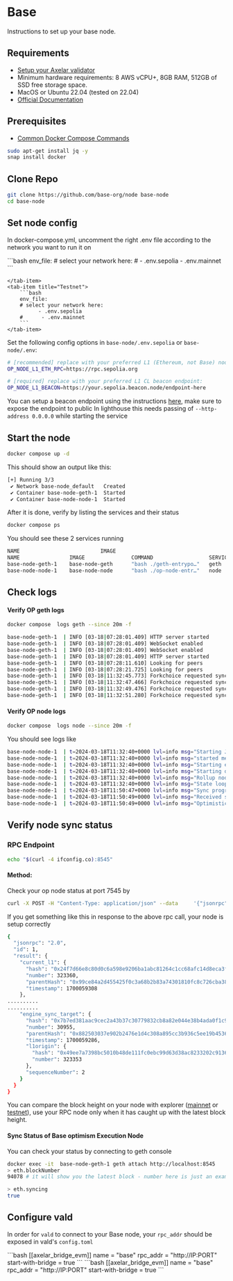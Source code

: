 # Base

Instructions to set up your base node.

## Requirements

- [Setup your Axelar validator](/validator/setup/overview/)
- Minimum hardware requirements: 8 AWS vCPU+, 8GB RAM, 512GB of SSD free storage space.
- MacOS or Ubuntu 22.04 (tested on 22.04)
- [Official Documentation](https://github.com/base-org/node)

## Prerequisites

- [Common Docker Compose Commands](/validator/external-chains/optimism/#common-node-operations/)

```bash
sudo apt-get install jq -y
snap install docker
```

## Clone Repo

```bash
git clone https://github.com/base-org/node base-node
cd base-node
```

## Set node config

In docker-compose.yml, uncomment the right .env file according to the network you want to run it on

<tabs>
    <tab-item title="Mainnet">
        ```bash
        env_file:
        # select your network here:
        #      - .env.sepolia
              - .env.mainnet
        ```

    </tab-item>
    <tab-item title="Testnet">
        ```bash
        env_file:
        # select your network here:
              - .env.sepolia
        #      - .env.mainnet
        ```
    </tab-item>

</tabs>

Set the following config options in `base-node/.env.sepolia` or `base-node/.env`:

```bash
# [recommended] replace with your preferred L1 (Ethereum, not Base) node RPC URL:
OP_NODE_L1_ETH_RPC=https://rpc.sepolia.org

# [required] replace with your preferred L1 CL beacon endpoint:
OP_NODE_L1_BEACON=https://your.sepolia.beacon.node/endpoint-here
```

You can setup a beacon endpoint using the instructions [here](/validator/external-chains/ethereum/#install-a-consensus-layer-client/), make sure to expose the endpoint to public
In lighthouse this needs passing of `--http-address 0.0.0.0` while starting the service

## Start the node

```bash
docker compose up -d
```

This should show an output like this:

```bash
[+] Running 3/3
 ✔ Network base-node_default   Created                                                                                                                       0.1s
 ✔ Container base-node-geth-1  Started                                                                                                                       0.4s
 ✔ Container base-node-node-1  Started                                                                                                                       0.8s                                                                                                       11.2s
```

After it is done, verify by listing the services and their status

```bash
docker compose ps
```

You should see these 2 services running

```bash
NAME                          IMAGE                                                                                                 COMMAND             SERVICE             CREATED             STATUS                    PORTS
NAME                IMAGE               COMMAND                  SERVICE             CREATED             STATUS              PORTS
base-node-geth-1    base-node-geth      "bash ./geth-entrypo…"   geth                16 seconds ago      Up 15 seconds       0.0.0.0:7308->6060/tcp, :::7308->6060/tcp, 0.0.0.0:8525->8545/tcp, :::8525->8545/tcp, 0.0.0.0:8526->8546/tcp, :::8526->8546/tcp, 0.0.0.0:30308->30303/tcp, 0.0.0.0:30308->30303/udp, :::30308->30303/tcp, :::30308->30303/udp
base-node-node-1    base-node-node      "bash ./op-node-entr…"   node                16 seconds ago      Up 15 seconds       0.0.0.0:6062->6060/tcp, :::6062->6060/tcp, 0.0.0.0:7320->7300/tcp, :::7320->7300/tcp, 0.0.0.0:7445->8545/tcp, :::7445->8545/tcp, 0.0.0.0:9242->9222/tcp, 0.0.0.0:9242->9222/udp, :::9242->9222/tcp, :::9242->9222/udp
```

## Check logs

#### Verify OP geth logs

```bash
docker compose  logs geth --since 20m -f
```

```bash
base-node-geth-1  | INFO [03-18|07:28:01.409] HTTP server started                      endpoint=[::]:8545 auth=false prefix= cors=* vhosts=*
base-node-geth-1  | INFO [03-18|07:28:01.409] WebSocket enabled                        url=ws://[::]:8546
base-node-geth-1  | INFO [03-18|07:28:01.409] WebSocket enabled                        url=ws://[::]:8551
base-node-geth-1  | INFO [03-18|07:28:01.409] HTTP server started                      endpoint=[::]:8551 auth=true  prefix= cors=localhost vhosts=*
base-node-geth-1  | INFO [03-18|07:28:11.610] Looking for peers                        peercount=0 tried=156 static=0
base-node-geth-1  | INFO [03-18|07:28:21.725] Looking for peers                        peercount=0 tried=122 static=0
base-node-geth-1  | INFO [03-18|11:32:45.773] Forkchoice requested sync to new head    number=11,986,109 hash=085c5c..61c7ca
base-node-geth-1  | INFO [03-18|11:32:47.466] Forkchoice requested sync to new head    number=11,986,110 hash=2f176f..8f3656
base-node-geth-1  | INFO [03-18|11:32:49.476] Forkchoice requested sync to new head    number=11,986,111 hash=e247cf..08c3fb
base-node-geth-1  | INFO [03-18|11:32:51.280] Forkchoice requested sync to new head    number=11,986,112 hash=b6c25a..b7a064
```

#### Verify OP node logs

```bash
docker compose  logs node --since 20m -f
```

You should see logs like

```bash
base-node-node-1  | t=2024-03-18T11:32:40+0000 lvl=info msg="Starting JSON-RPC server"
base-node-node-1  | t=2024-03-18T11:32:40+0000 lvl=info msg="started metrics server" addr=[::]:7300
base-node-node-1  | t=2024-03-18T11:32:40+0000 lvl=info msg="Starting execution engine driver"
base-node-node-1  | t=2024-03-18T11:32:40+0000 lvl=info msg="Starting driver" sequencerEnabled=false sequencerStopped=false
base-node-node-1  | t=2024-03-18T11:32:40+0000 lvl=info msg="Rollup node started"
base-node-node-1  | t=2024-03-18T11:32:40+0000 lvl=info msg="State loop started"
base-node-node-1  | t=2024-03-18T11:50:47+0000 lvl=info msg="Sync progress" reason="unsafe payload from sequencer while in EL sync" l2_finalized=0x0000000000000000000000000000000000000000000000000000000000000000:0 l2_safe=0x0000000000000000000000000000000000000000000000000000000000000000:0 l2_pending_safe=0x0000000000000000000000000000000000000000000000000000000000000000:0 l2_unsafe=0x6e8ea627774bbe62255b23938ea2639c251e5199cadc7eaee58412193423acfc:11986117 l2_time=1710761581 l1_derived=0x0000000000000000000000000000000000000000000000000000000000000000:0
base-node-node-1  | t=2024-03-18T11:50:49+0000 lvl=info msg="Received signed execution payload from p2p" id=0x17e27490a5845c45d656d2a464a0c9aa1c764cc286d96bc2d17a108e2cbe2737:11986651 peer=16Uiu2HAm5zCUPtJdtbGF7XLQ8fsmsgWP9656wmMTSnnp5FoDdxDD
base-node-node-1  | t=2024-03-18T11:50:49+0000 lvl=info msg="Optimistically inserting unsafe L2 execution payload to drive EL sync" id=0x17e27490a5845c45d656d2a464a0c9aa1c764cc286d96bc2d17a108e2cbe2737:11986651
```

## Verify node sync status

### RPC Endpoint

```bash
echo "$(curl -4 ifconfig.co):8545"
```

#### Method:

Check your op node status at port 7545 by

```bash
curl -X POST -H "Content-Type: application/json" --data     '{"jsonrpc":"2.0","method":"optimism_syncStatus","params":[],"id":1}' [rpc] | jq
```

If you get something like this in response to the above rpc call, your node is setup correctly

```bash
{
  "jsonrpc": "2.0",
  "id": 1,
  "result": {
    "current_l1": {
      "hash": "0x24f7d66e8c80d0c6a598e9206ba1abc81264c1cc68afc14d8eca3f04fa81f921",
      "number": 323360,
      "parentHash": "0x99ce84a2d455425f0c3a68b2b83a74301810fc8c726cba384b08d9a79d9381d1",
      "timestamp": 1700059308
    },
..........
..........
    "engine_sync_target": {
      "hash": "0x7b7ed381aac9cec2a43b37c30779832cb8a82e044e38b4ada0f1c90719bd3d50",
      "number": 30955,
      "parentHash": "0x882503037e902b2476e1d4c308a895cc3b936c5ee19b45361dc26c9631d29ae0",
      "timestamp": 1700059286,
      "l1origin": {
        "hash": "0x49ee7a7398bc5010b48de111fc0ebc99d63d38ac8233202c913646d901e15213",
        "number": 323353
      },
      "sequenceNumber": 2
    }
  }
}
```

You can compare the block height on your node with explorer ([mainnet](https://basescan.org/) or [testnet](https://goerli.basescan.org/)),
use your RPC node only when it has caught up with the latest block height.

#### Sync Status of Base optimism Execution Node

You can check your status by connecting to geth console

```bash
docker exec -it  base-node-geth-1 geth attach http://localhost:8545
> eth.blockNumber
94078 # it will show you the latest block - number here is just an example

> eth.syncing
true
```

## Configure vald

In order for `vald` to connect to your Base node, your `rpc_addr` should be exposed in
vald's `config.toml`

<tabs>
  <tab-item title="Mainnet">
    ```bash [[axelar_bridge_evm]] name = "base" rpc_addr = "http://IP:PORT"
    start-with-bridge = true ```
  </tab-item>
  <tab-item title="Testnet">
    ```bash [[axelar_bridge_evm]] name = "base" rpc_addr = "http://IP:PORT"
    start-with-bridge = true ```
  </tab-item>
</tabs>
